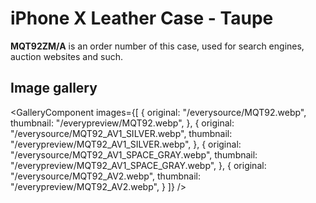 
# iPhone X Leather Case - Taupe

<Callout type='info' emoji='👉🏻'>**MQT92ZM/A** is an order number of this case, used for search engines, auction websites and such.</Callout>

## Image gallery

<GalleryComponent
    images={[
      {
        original: "/everysource/MQT92.webp",
        thumbnail: "/everypreview/MQT92.webp",
      },
      {
        original: "/everysource/MQT92_AV1_SILVER.webp",
        thumbnail: "/everypreview/MQT92_AV1_SILVER.webp",
      },
      {
        original: "/everysource/MQT92_AV1_SPACE_GRAY.webp",
        thumbnail: "/everypreview/MQT92_AV1_SPACE_GRAY.webp",
      },
      {
        original: "/everysource/MQT92_AV2.webp",
        thumbnail: "/everypreview/MQT92_AV2.webp",
      }
    ]}
  />

